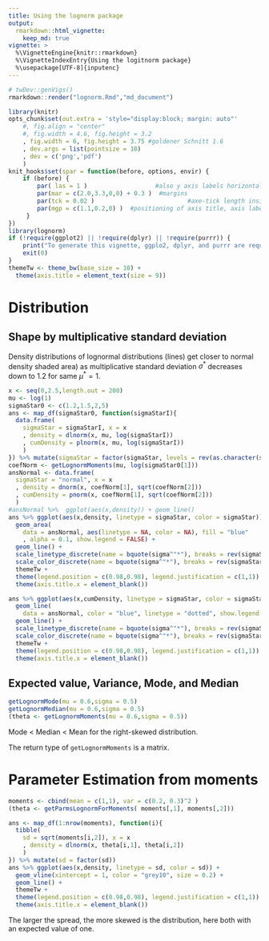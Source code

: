 ```yaml
---
title: Using the lognorm package
output: 
  rmarkdown::html_vignette: 
    keep_md: true
vignette: >
  %\VignetteEngine{knitr::rmarkdown}
  %\VignetteIndexEntry{Using the logitnorm package}
  %\usepackage[UTF-8]{inputenc}
---
```

```r
# twDev::genVigs()
rmarkdown::render("lognorm.Rmd","md_document") 
```

```r
library(knitr)
opts_chunk$set(out.extra = 'style="display:block; margin: auto"'
    #, fig.align = "center"
    #, fig.width = 4.6, fig.height = 3.2
    , fig.width = 6, fig.height = 3.75 #goldener Schnitt 1.6
    , dev.args = list(pointsize = 10)
    , dev = c('png','pdf')
    )
knit_hooks$set(spar = function(before, options, envir) {
    if (before) {
        par( las = 1 )                   #also y axis labels horizontal
        par(mar = c(2.0,3.3,0,0) + 0.3 )  #margins
        par(tck = 0.02 )                          #axe-tick length inside plots             
        par(mgp = c(1.1,0.2,0) )  #positioning of axis title, axis labels, axis
     }
})
library(lognorm) 
if (!require(ggplot2) || !require(dplyr) || !require(purrr)) {
	print("To generate this vignette, ggplo2, dplyr, and purrr are required.")
	exit(0)
}
themeTw <- theme_bw(base_size = 10) + 
  theme(axis.title = element_text(size = 9))
```

# Distribution
## Shape by multiplicative standard deviation

Density distributions of lognormal distributions (lines) 
get closer to normal density 
shaded area) as multiplicative standard deviation $\sigma^*$ decreases 
down to 1.2 for	same $\mu^* = 1$.

```r
x <- seq(0,2.5,length.out = 200)
mu <- log(1)
sigmaStar0 <- c(1.2,1.5,2,5)
ans <- map_df(sigmaStar0, function(sigmaStarI){
  data.frame(
    sigmaStar = sigmaStarI, x = x
    , density = dlnorm(x, mu, log(sigmaStarI))
    , cumDensity = plnorm(x, mu, log(sigmaStarI))
    )
}) %>% mutate(sigmaStar = factor(sigmaStar, levels = rev(as.character(sigmaStar0)) ))
coefNorm <- getLognormMoments(mu, log(sigmaStar0[1]))
ansNormal <- data.frame(
  sigmaStar = "normal", x = x
  , density = dnorm(x, coefNorm[1], sqrt(coefNorm[2]))
  , cumDensity = pnorm(x, coefNorm[1], sqrt(coefNorm[2]))
  )
#ansNormal %>%  ggplot(aes(x,density)) + geom_line()
ans %>% ggplot(aes(x,density, linetype = sigmaStar, color = sigmaStar)) + 
  geom_area(
    data = ansNormal, aes(linetype = NA, color = NA), fill = "blue"
    , alpha = 0.1, show.legend = FALSE) +
  geom_line() +
  scale_linetype_discrete(name = bquote(sigma^"*"), breaks = rev(sigmaStar0)) +
  scale_color_discrete(name = bquote(sigma^"*"), breaks = rev(sigmaStar0)) +
  themeTw +
  theme(legend.position = c(0.98,0.98), legend.justification = c(1,1)) +
  theme(axis.title.x = element_blank())
```

```r
ans %>% ggplot(aes(x,cumDensity, linetype = sigmaStar, color = sigmaStar)) + 
  geom_line(
    data = ansNormal, color = "blue", linetype = "dotted", show.legend = FALSE) +
  geom_line() +
  scale_linetype_discrete(name = bquote(sigma^"*"), breaks = rev(sigmaStar0)) +
  scale_color_discrete(name = bquote(sigma^"*"), breaks = rev(sigmaStar0)) +
  themeTw +
  theme(legend.position = c(0.98,0.98), legend.justification = c(1,1)) +
  theme(axis.title.x = element_blank())
```

## Expected value, Variance, Mode, and Median

```r
getLognormMode(mu = 0.6,sigma = 0.5)
getLognormMedian(mu = 0.6,sigma = 0.5)
(theta <- getLognormMoments(mu = 0.6,sigma = 0.5))
```
Mode < Median < Mean for the right-skewed distribution.

The return type of `getLognormMoments` is a matrix.


# Parameter Estimation from moments

```r
moments <- cbind(mean = c(1,1), var = c(0.2, 0.3)^2 )
(theta <- getParmsLognormForMoments( moments[,1], moments[,2]))
```

```r
ans <- map_df(1:nrow(moments), function(i){
  tibble(
    sd = sqrt(moments[i,2]), x = x
    , density = dlnorm(x, theta[i,1], theta[i,2])
    )
}) %>% mutate(sd = factor(sd)) 
ans %>% ggplot(aes(x,density, linetype = sd, color = sd)) + 
  geom_vline(xintercept = 1, color = "grey10", size = 0.2) +
  geom_line() +
  themeTw +
  theme(legend.position = c(0.98,0.98), legend.justification = c(1,1)) +
  theme(axis.title.x = element_blank())

```

The larger the spread, the more skewed is the distribution, here both with
an expected value of one.
